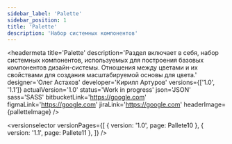 ```yaml
---
sidebar_label: 'Palette'
sidebar_position: 1
title: 'Palette'
description: 'Набор системных компонентов'
---
```




<headermeta
  title='Palette'
  description='Раздел включает в себя, набор системных компонентов, используемых для построения базовых компонентов дизайн-системы. Отношения между цветами и их свойствами для создания масштабируемой основы для цвета.'
  designer='Олег Астахов'
  developer='Кирилл Артуров'
  versions={['1.0', '1.1']}
  actualVersion='1.0'
  status='Work in progress'
  json='JSON'
  sass='SASS'
  bitbucketLink='https://google.com'
  figmaLink='https://google.com'
  jiraLink='https://google.com'
  headerImage={palletteImage}
/>

<versionselector
  versionPages={[
    { version: '1.0', page: Pallete10 },
    { version: '1.1', page: Pallete11 },
  ]}
/>
